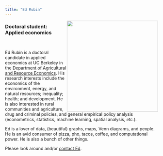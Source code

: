 ```yaml
---
title: "Ed Rubin"
---
```


<img align="right" src="Photos/edFormal2Tall.jpg" width = "300">

### Doctoral student: Applied economics

<br>
<!-- <br> -->
<!-- <br> -->
<!-- <br> -->

Ed Rubin is a doctoral candidate in applied economics at UC Berkeley in the [Department of Agricultural and Resource Economics](https://are.berkeley.edu). His research interests include the economics of the environment, energy, and natural resources; inequality; health; and development. He is also interested in rural communities and agriculture, drug and criminal policies, and general empirical policy analysis (econometrics, statistics, machine learning, spatial analysis, _etc._).

Ed is a lover of data, (beautiful) graphs, maps, Venn diagrams, and people. He is an avid consumer of pizza, pho, tacos, coffee, and computational power. He is also a bunch of other things.

Please look around and/or [contact Ed](contact.html).

<!-- ![](Photos/theoEdRedwoods.jpg) -->
